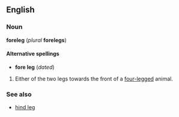 ==English==
===Noun===
'''foreleg''' (''plural'' '''forelegs''')

====Alternative spellings====
*'''fore leg''' (''dated'')

#Either of the two legs towards the front of a [[four-legged]] animal.

===See also===
*[[hind leg]]
